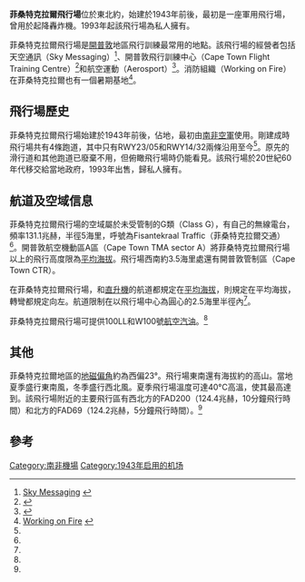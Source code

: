 {{Infobox airport 
| name         = 菲桑特克拉爾飛行場
| nativename   = Fisantekraal Airfield
| nativename-a = 
| nativename-r = 
| image        = FAFK14.jpg
| image-width  = 200
| caption      = 從飛行場北部地面上{{convert|1600|ft|m}}高度拍攝菲桑特克拉爾飛行場
| IATA         = 
| ICAO         = FAFK
| type         = 私人
| owner        = 延亨航空投資（Jangen Air Investments）
| operator     = 
| city-served  = {{link-en|德班維爾|Durbanville}}及其周邊地區
| location     = {{link-en|德班維爾|Durbanville}}東北約{{convert|13|km|mi}}，利赫滕堡路（Lichtenburg Road）
| elevation-f  = 400
| elevation-m  = 122
| coordinates  = {{coord|33|46|10|S|18|44|00|E|type:airport|display=inline,title}}  
| pushpin_map             = South Africa Western Cape
| pushpin_label_position  =
| pushpin_map_alt         =
| pushpin_mapsize         =
| pushpin_map_caption     = Location within the Western Cape
| latd  =33  |latm  =46  |lats  =10  |latNS  = S
| longd =18  |longm =44  |longs =00  |longEW = E
| website      = [http://www.sky-messaging.com/ 天空通訊（Sky Messaging）]<br>[http://www.cape-town-flying.co.za 開普敦飛行訓練中心（CTFTC）]<br>[http://www.aerosport.co.za/ 航空運動（Aerosport）]
| metric-rwy   = Y
| r1-number    = 05/23
| r1-length-f  = 2,952
| r1-length-m  = 900
| r1-surface   = 混凝土<ref name=SACAA>{{cite journal|magazine=SACAA Aeronautical Information Publications|date=2013年1月29日}}{{en}}</ref>
| r2-number    = 14/32
| r2-length-f  = 2,296
| r2-length-m  = 700
| r2-surface   = 混凝土<ref name=SACAA/>
| stat-year    = 
| stat1-header = 
| stat1-data   = 
| stat2-header = 
| stat2-data   = 
| footnotes    = 燈光可向[http://www.cape-town-flying.co.za 開普敦飛行訓練中心（CTFTC）]提出要求
}}

'''菲桑特克拉爾飛行場'''位於{{link-en|德班維爾|Durbanville}}東北約{{convert|13|km|mi}}，始建於1943年前後，最初是一座軍用飛行場，曾用於起降{{link-en|洛克希德文圖拉|Lockheed Ventura}}轟炸機。1993年起該飛行場為私人擁有。

菲桑特克拉爾飛行場是[[開普敦|開普敦]]地區飛行訓練最常用的地點。該飛行場的經營者包括天空通訊（Sky Messaging）<ref>[http://www.sky-messaging.com/ Sky Messaging] {{Wayback|url=http://www.sky-messaging.com/ |date=20120709154423 }}{{en}}</ref>、開普敦飛行訓練中心（Cape Town Flight Training Centre）<ref>{{cite web |url=http://www.cape-town-flying.co.za/fisantekraal_airfield.php |title=Fisantekraal Airfield |publisher=Cape Town Flight Training Centre |accessdate=2014-07-14 |archive-date=2014-07-14 |archive-url=https://web.archive.org/web/20140714165700/http://www.cape-town-flying.co.za/fisantekraal_airfield.php |dead-url=no }}{{en}}</ref>和航空運動（Aerosport）<ref>{{cite web |url=http://www.aerosport.co.za/fisantekraal.htm Aerosport |title=Fisantekraal |publisher=Aerosport Western Cape Flight School |deadurl=yes |archiveurl=https://web.archive.org/web/20140527085950/http://aerosport.co.za/fisantekraal.htm |archivedate=2014-05-27 }}{{en}}</ref>。消防組織（Working on Fire）在菲桑特克拉爾也有一個暑期基地<ref>[http://www.workingonfire.org/about/wof-bases Working on Fire] {{webarchive|url=https://web.archive.org/web/20130313212327/http://www.workingonfire.org/about/wof-bases |date=2013-03-13 }}{{en}}</ref>。 

==飛行場歷史==
菲桑特克拉爾飛行場始建於1943年前後，佔地{{convert|150|ha|acre}}，最初由[[南非空軍|南非空軍]]使用。剛建成時飛行場共有4條跑道，其中只有RWY23/05和RWY14/32兩條沿用至今<ref name=SACAA/>。原先的滑行道和其他跑道已廢棄不用，但俯瞰飛行場時仍能看見。該飛行場於20世紀60年代移交給當地政府，1993年出售，歸私人擁有。

==航道及空域信息==
菲桑特克拉爾飛行場的空域屬於未受管制的G類（Class G），有自己的無線電台，頻率131.1兆赫，半徑5海里，呼號為Fisantekraal Traffic（菲桑特克拉爾交通）<ref name=SACAA/>。開普敦航空機動區A區（Cape Town TMA sector A）將菲桑特克拉爾飛行場以上的飛行高度限為[[平均海拔|平均海拔]]{{convert|2000|ft|m}}。飛行場西南約3.5海里處還有開普敦管制區（Cape Town CTR）。

在菲桑特克拉爾飛行場，{{link-en|固定翼飛行器|Fixed-wing aircraft}}和[[直升機|直升機]]的航道都規定在[[平均海拔|平均海拔]]{{convert|1200|ft|m}}，{{link-en|輕型航空器|Ultralight aviation}}則規定在平均海拔{{convert|900|ft|m}}，轉彎都規定向左。航道限制在以飛行場中心為圓心的2.5海里半徑內<ref name=SACAA/>。

菲桑特克拉爾飛行場可提供100LL和W100號[[航空汽油|航空汽油]]。<ref name=SACAA/>

==其他==
菲桑特克拉爾地區的[[地磁偏角|地磁偏角]]約為西偏23°。飛行場東南還有海拔約{{convert|6600|ft|m}}的高山。當地夏季盛行東南風，冬季盛行西北風。夏季飛行場溫度可達40°C高溫，使其{{link-en|密度高度|density altitude}}最高達到{{convert|3200|ft|m}}。該飛行場附近的主要飛行區有西北方的FAD200（124.4兆赫，10分鐘飛行時間）和北方的FAD69（124.2兆赫，5分鐘飛行時間）。<ref name=SACAA/>

==參考==
{{Reflist}}

[[Category:南非機場|Category:南非機場]]
[[Category:1943年启用的机场|Category:1943年启用的机场]]